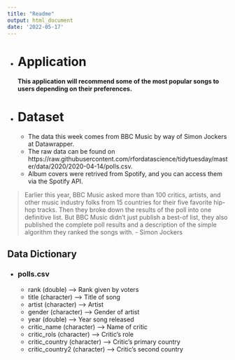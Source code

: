 ---
title: "Readme"
output: html_document
date: '2022-05-17'
---
- # Application
#### **This application will recommend some of the most popular songs to users depending on their preferences.**



- # Dataset
  - The data this week comes from BBC Music by way of Simon Jockers at Datawrapper.
  - The raw data can be found on https://raw.githubusercontent.com/rfordatascience/tidytuesday/master/data/2020/2020-04-14/polls.csv.  
  - Album covers were retrived from Spotify, and you can access them via the Spotify API.

> Earlier this year, BBC Music asked more than 100 critics, artists, and other music industry folks from 15 countries for their five favorite hip-hop tracks. 
> Then they broke down the results of the poll into one definitive list. 
> But BBC Music didn’t just publish a best-of list, they also published the complete poll results and a description of the simple algorithm they ranked the songs with.  - Simon Jockers
                                                                                              
## Data Dictionary

- ### polls.csv

  - rank	(double) -->	Rank given by voters                 
  - title 	(character) -->	Title of song                   
  - artist	(character) -->	Artist                       
  - gender	(character) -->	Gender of artist                    
  - year	(double) -->	Year song released                    
  - critic_name	(character) -->	Name of critic                 
  - critic_rols	(character) -->	Critic's role                       
  - critic_country	(character) -->	Critic's primary country                
  - critic_country2	(character) -->	Critic's second country



